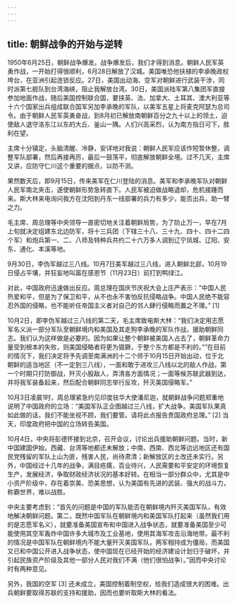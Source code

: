 ```yaml
---
---
---
```

title: 朝鲜战争的开始与逆转
---





1950年6月25日，朝鲜战争爆发。战争爆发后，我们才得到消息。朝鲜人民军英勇作战，一开始打得很顺利，6月28日解放了汉城。美国唯恐他扶植的李承晚政权垮台，在亚洲引起连锁反应。27日，美国出动海、空军对朝鲜进行武装干涉，同时派第七舰队到台湾海峡，阻止我解放台湾。30日，美国派陆军第八集团军直接参加地面作战，随后美国控制联合国，要挟英、法、加拿大、土耳其、澳大利亚等十六个国家出兵组成联合国军另加李承晚的军队，以美军五星上将麦克阿瑟为总司令。由于朝鲜人民军英勇奋战，到8月初已解放南朝鲜百分之九十以上的领土，迫使敌人退守洛东江以东的大丘、釜山一隅。人们兴高采烈，认为南方指日可下，胜利在望。

主席十分镇定，头脑清醒、冷静，安详地对我说：朝鲜人民军应该作短暂休整，调整军队部署，然后再接再厉，最后一鼓荡平，彻底解放朝鲜全境。过不几天，主席又讲，应防守仁川这个重要的据点，以防不测。

果然数天后，即9月15日，传来美军在仁川登陆的消息。美军和李承晚军队对朝鲜人民军南北夹击，遂使朝鲜形势急转直下。人民军被迫做战略退却，危机接踵而来。斯大林来电询问我方在沈阳到丹东一线部署的兵力有多少，能否出兵，助一臂之力。

毛主席、周总理等中央领导一直密切地关注着朝鲜局势，为了防止万一，早在7月上旬就决定组建东北边防军，将十三兵团（下辖三十八、三十九、四十、四十二四个军）和炮兵第一、二、八师及特种兵共约二十六万多人调到辽宁凤城、辽阳、安东、通化、本溪等地。

9月30日，李伪军越过三八线。10月7日美军越过三八线，进入朝鲜北部，10月19日侵占平壤，并狂妄地叫嚣在感恩节（11月23日）前打到鸭绿江。

对此，中国政府迅速做出反应。周总理在国庆节庆祝大会上庄严表示：“中国人民热爱和平，但是为了保卫和平，从不也永不害怕反抗侵略战争。中国人民绝不能容忍外国的侵略，也不能听任帝国主义者对自己的邻人肆行侵略而置之不理。” [1]

10月2日，即李伪军越过三八线的第二天，毛主席致电斯大林：“我们决定用志愿军名义派一部分军队至朝鲜境内和美国及其走狗李承晚的军队作战，援助朝鲜同志。我们认为这样做是必要的。因为如果让整个朝鲜被美国人占去了，朝鲜革命力量受到根本的失败，则美国侵略者将更为猖獗，于整个东方都是不利的。”“在目前的情况下，我们决定将予先调至南满洲的十二个师于10月15日开始出动，位于北朝鲜的适当地区（不一定到三八线），一面和敢于进攻三八线以北的敌人作战，第一个时期只打防御战，歼灭小股敌人，弄清各方面情况；一面等候苏联武器到达，并将我军装备起来，然后配合朝鲜同志举行反攻，歼灭美国侵略军。”

10月3日凌晨1时，周总理紧急约见印度驻华大使潘尼迦，就朝鲜战争问题郑重地说明了中国政府的立场：“美国军队正企图越过三八线，扩大战争。美国军队果真如此做的话，我们不能坐视不顾，我们要管。请将此点报告贵国政府总理。” [2] 当天，印度政府把中国的立场转告美国。

10月4日，中央将彭德怀接到北京，召开会议，讨论出兵援助朝鲜问题。当时，新中国建国伊始，西藏、台湾等地都还未解放；中南、西南、西北等边远地区还有国民党残留的军队上山为匪，残害人民，尚待肃清；新解放区的土改还未实行。另外，中国经过十几年的战争，满目疮痍，百业待兴，人民需要和平安定的环境恢复生产，发展经济，争取财政经济状况的基本好转。在相当一部分群众中，尤其是中小资产阶级中，存在着崇美、恐美思想，认为美国有先进的武装、强大的战斗力，称霸世界，难以战胜。

中央主要考虑到：“首先的问题是中国的军队能否在朝鲜境内歼灭美国军队，有效地解决朝鲜问题。第二，既然中国军队在朝鲜境内和美国军队打起来（虽然我们用的是志愿军名义），就要准备美国宣布和中国进入战争状态，就要准备美国至少可能使用其空军轰炸中国许多大城市及工业基地，使用其海军攻击沿海地带。最不利的情况是中国军队在朝鲜境内不能大量歼灭美国军队，两军相持成为僵局，而美国又已和中国公开进入战争状态，使中国现在已经开始的经济建设计划归于破坏，并引起民族资产阶级及其他一部分人民对我们不满（他们很怕战争）。”因而中央讨论时有两种意见。

另外，我国的空军 [3] 还未成立，美国控制着制空权，给我们造成很大的困难。出兵朝鲜要取得苏联的支持和援助，因而也要听取斯大林的看法。
